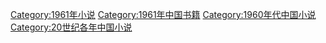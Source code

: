 [[Category:1961年小说|Category:1961年小说]]
[[Category:1961年中国书籍|Category:1961年中国书籍]]
[[Category:1960年代中国小说|Category:1960年代中国小说]]
[[Category:20世纪各年中国小说|Category:20世纪各年中国小说]]